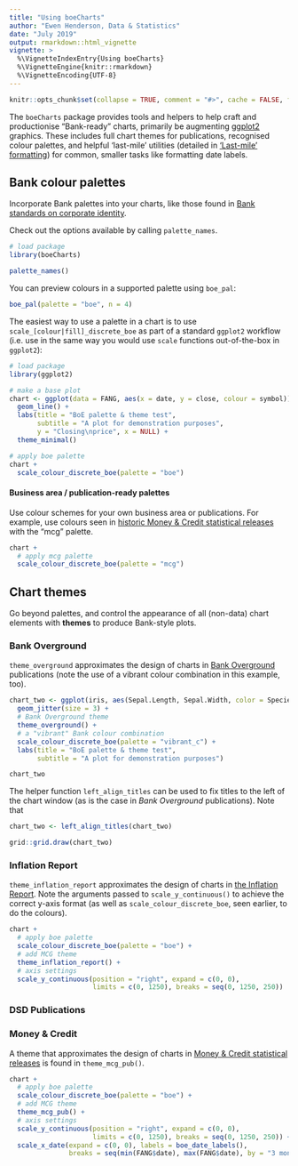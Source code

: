 ```yaml
---
title: "Using boeCharts"
author: "Ewen Henderson, Data & Statistics"
date: "July 2019"
output: rmarkdown::html_vignette
vignette: >
  %\VignetteIndexEntry{Using boeCharts}
  %\VignetteEngine{knitr::rmarkdown}
  %\VignetteEncoding{UTF-8}
---
```


```r
knitr::opts_chunk$set(collapse = TRUE, comment = "#>", cache = FALSE, fig.dpi = 96, fig.width = 7, fig.height = 5)

```

The `boeCharts` package provides tools and helpers to help craft and productionise "Bank-ready" charts, primarily be augmenting [ggplot2](https://ggplot2.tidyverse.org/) graphics. These includes full chart themes for publications, recognised colour palettes, and helpful 'last-mile' utilities (detailed in ['Last-mile' formatting](last-mile-formatting.html)) for common, smaller tasks like formatting date labels.

## Bank colour palettes

Incorporate Bank palettes into your charts, like those found in [Bank standards on corporate identity](https://bankofengland.frontify.com/d/RPk6pMZziBFw/bank-standards#/brand-elements/colour-palette). 

Check out the options available by calling `palette_names`.

```r
# load package
library(boeCharts)

palette_names()
```

You can preview colours in a supported palette using `boe_pal`:

```r
boe_pal(palette = "boe", n = 4)
```

The easiest way to use a palette in a chart is to use `scale_[colour|fill]_discrete_boe` as part of a standard `ggplot2` workflow (i.e. use in the same way you would use `scale` functions out-of-the-box in `ggplot2`):

```r
# load package
library(ggplot2)

# make a base plot
chart <- ggplot(data = FANG, aes(x = date, y = close, colour = symbol)) +
  geom_line() +
  labs(title = "BoE palette & theme test",
       subtitle = "A plot for demonstration purposes",
       y = "Closing\nprice", x = NULL) +
  theme_minimal()

# apply boe palette
chart +
  scale_colour_discrete_boe(palette = "boe")

```

#### Business area / publication-ready palettes

Use colour schemes for your own business area or publications. For example, use colours seen in [historic Money & Credit statistical releases](https://www.bankofengland.co.uk/-/media/boe/files/statistics/money-and-credit/2017/october-2017.pdf?la=en&hash=F91456AC176039665F053EEE634CC2DB6D2DA506) with the "mcg" palette.

```r

chart +
  # apply mcg palette
  scale_colour_discrete_boe(palette = "mcg")

```

## Chart themes

Go beyond palettes, and control the appearance of all (non-data) chart elements with **themes** to produce Bank-style plots.

### Bank Overground

`theme_overground` approximates the design of charts in [Bank Overground](https://www.bankofengland.co.uk/bank-overground) publications (note the use of a vibrant colour combination in this example, too).

```r

chart_two <- ggplot(iris, aes(Sepal.Length, Sepal.Width, color = Species)) +
  geom_jitter(size = 3) +
  # Bank Overground theme
  theme_overground() +
  # a "vibrant" Bank colour combination
  scale_colour_discrete_boe(palette = "vibrant_c") +
  labs(title = "BoE palette & theme test",
       subtitle = "A plot for demonstration purposes")

chart_two
```

The helper function `left_align_titles` can be used to fix titles to the left of the chart window (as is the case in *Bank Overground* publications). Note that 

```r
chart_two <- left_align_titles(chart_two)

grid::grid.draw(chart_two)
```


### Inflation Report

`theme_inflation_report` approximates the design of charts in [the Inflation Report](https://www.bankofengland.co.uk/inflation-report/2018/august-2018/the-labour-market-and-pay). Note the arguments passed to `scale_y_continuous()` to achieve the correct y-axis format (as well as `scale_colour_discrete_boe`, seen earlier, to do the colours).

```r

chart +
  # apply boe palette
  scale_colour_discrete_boe(palette = "boe") +
  # add MCG theme
  theme_inflation_report() +
  # axis settings
  scale_y_continuous(position = "right", expand = c(0, 0), 
                     limits = c(0, 1250), breaks = seq(0, 1250, 250))
```

### DSD Publications

### Money & Credit

A theme that approximates the design of charts in [Money & Credit statistical releases](https://www.bankofengland.co.uk/statistics/money-and-credit/2018/may-2018) is found in `theme_mcg_pub()`.

```r

chart +
  # apply boe palette
  scale_colour_discrete_boe(palette = "boe") +
  # add MCG theme
  theme_mcg_pub() +
  # axis settings
  scale_y_continuous(position = "right", expand = c(0, 0), 
                     limits = c(0, 1250), breaks = seq(0, 1250, 250)) +
  scale_x_date(expand = c(0, 0), labels = boe_date_labels(),
               breaks = seq(min(FANG$date), max(FANG$date), by = "3 months"))
```
